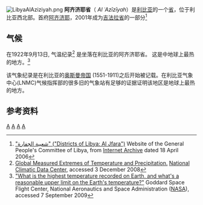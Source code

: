 
[[File:LibyaAlAziziyah.png|right]]
'''阿齐济耶省'''（{{lang-ar|'''العزيزيه '''}} ''Al ʿAzīzīyah''）是[[利比亚|利比亚]]的一个[[利比亚行政区划|省]]，位于利比亚西北部。首府[[阿齐济耶|阿齐济耶]]，2001年成为[[吉法拉省|吉法拉省]]的一部分<ref>[https://web.archive.org/web/20061015234155/http://www.gpc.gov.ly/online_alshabyat/index.php?sh=20 "شعبية الجفارة" ("Districts of Libya: Al Jfara")]  Website of the General People's Committee of Libya, from [[Internet_Archive|Internet Archive]] dated 18 April 2006</ref>
==气候==
在1922年9月13日, 气温纪录{{convert|57.8|C|abbr=on|1}}<ref>[http://ncdc.noaa.gov/oa/climate/globalextremes.html Global Measured Extremes of Temperature and Precipitation.] {{webarchive|url=https://web.archive.org/web/20090507032709/http://www.ncdc.noaa.gov/oa/climate/globalextremes.html |date=2009-05-07 }} [[National_Climatic_Data_Center|National Climatic Data Center]], accessed 3 December 2008</ref> 是坐落在利比亚的阿齐济耶省。 这是{{Tsl|en|List_of_weather_records|气候纪录}}中地球上最热的地方。<ref>[http://www.gsfc.nasa.gov/scienceques2001/20020524.htm "What is the highest temperature recorded on Earth, and what's a reasonable upper limit on the Earth's temperature?"] {{webarchive|url=https://web.archive.org/web/20060517193522/http://www.gsfc.nasa.gov/scienceques2001/20020524.htm |date=2006-05-17 }} Goddard Space Flight Center, National Aeronautics and Space Administration ([[NASA|NASA]]), accessed 7 September 2009</ref>

该气象纪录是在利比亚的[[奥斯曼帝国|奥斯曼帝国]] (1551-1911)之后开始被记载。在利比亚气象中心(LNMC)气候指挥部的很多旧的气象站有足够的证据证明该地区是地球上最热的地方。

==参考资料==
{{reflist}}
{{Libya-geo-stub}}
[[Category:利比亚已撤销的省份|A]]
[[Category:吉法拉省|A]]
[[Category:2001年非洲废除|A]]
[[Category:2001年废除的行政区划|A]]